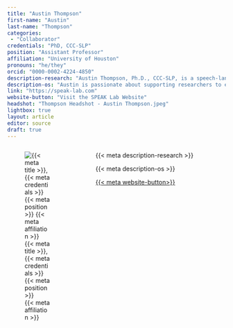 ```yaml
---
title: "Austin Thompson"
first-name: "Austin"
last-name: "Thompson"
categories:
 - "Collaborator"
credentials: "PhD, CCC-SLP"
position: "Assistant Professor"
affiliation: "University of Houston"
pronouns: "he/they"
orcid: "0000-0002-4224-4850"
description-research: "Austin Thompson, Ph.D., CCC-SLP, is a speech-language pathologist and assistant professor in the Communication Sciences and Disorders department at the University of Houston. His research investigates the perceptual, acoustic, and kinematic speech characteristics of individuals with dysarthria secondary to progressive neurogenic disorders (e.g., Parkinson’s disease, amyotrophic lateral sclerosis)."
description-os: "Austin is passionate about supporting researchers to embrace open-science practices to improve their work’s scientific rigor, reproducibility, and accessibility."
link: "https://speak-lab.com"
website-button: "Visit the SPEAK Lab Website"
headshot: "Thompson Headshot - Austin Thompson.jpeg"
lightbox: true
layout: article
editor: source
draft: true
---
```


:::::: columns
::: {.column width="30%"}
![{{< meta title >}}, {{< meta credentials >}}<br>{{< meta position >}}<br>{{< meta affiliation >}}]({{< meta headshot >}})
:::

::: {.column width="5%"}
:::

::: {.column width="65%"}
{{< meta description-research >}}

{{< meta description-os >}}

[{{< meta website-button>}}]({{< meta link >}}){.btn .btn-outline-primary .btn role="button" data-toggle="button"}\
\
:::
::::::
